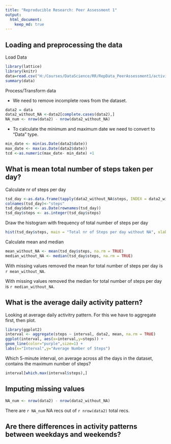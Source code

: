 ```yaml
---
title: "Reproducible Research: Peer Assessment 1"
output: 
  html_document:
    keep_md: true
---
```



## Loading and preprocessing the data
Load Data
```r
library(lattice)
library(knitr)
data=read.csv("H:/Courses/DataScience/RR/RepData_PeerAssessment1/activity.csv", header = TRUE )
summary(data)
```

Process/Transform data

- We need to remove incomplete rows from the dataset.

```r
data2 = data
data2_without_NA <-data2[complete.cases(data2),]
NA_num <- nrow(data2) - nrow(data2_without_NA)
```

- To calculate the minimum and maximum date we need to convert to "Data" type.  

```r
min_date <- min(as.Date(data2$date)) 
max_date <- max(as.Date(data2$date))
tcd <-as.numeric(max_date- min_date) +1
```

## What is mean total number of steps taken per day?
Calculate nr of steps per day
```r
tsd_day <-as.data.frame(tapply(data2_without_NA$steps, INDEX = data2_without_NA$date, FUN = "sum", na.rm = TRUE))
colnames(tsd_day)<-"steps"
tsd_day$date <- as.Date(rownames(tsd_day))
tsd_day$steps <- as.integer(tsd_day$steps)
```

Draw the histogram with frequency of total number of steps per day

```r
hist(tsd_day$steps, main = "Total nr of Steps per day without NA", xlab = "Total nr of steps per day", ylab = "Frequency (nr of days)", breaks = 10, xlim = c(0,25000), ylim = c(0,25), col = "blue")
```

Calculate mean and median
```r
mean_without_NA <- mean(tsd_day$steps, na.rm = TRUE)
median_without_NA <- median(tsd_day$steps, na.rm = TRUE)
```

With missing values removed the mean for total number of steps per day is  `r mean_without_NA`.

With missing values removed the median for total number of steps per day is  `r median_without_NA`.


## What is the average daily activity pattern?

Looking at average daily activitry pattern.
For this we have to aggregate first, then plot.

```r
library(ggplot2)
interval <- aggregate(steps ~ interval, data2, mean, na.rm = TRUE)
ggplot(interval, aes(x=interval,y=steps)) + 
geom_line(color="purple",size=1) +  
labs(x="Interval",y="Average Number of Steps") 
```
Which 5-minute interval, on average across all the days in the dataset, contains the maximum number of steps?

```r
interval[which.max(interval$steps),]
```

## Imputing missing values
```r
NA_num <- nrow(data2) - nrow(data2_without_NA)
```
There are `r NA_num` NA recs out of `r nrow(data2)` total recs.



## Are there differences in activity patterns between weekdays and weekends?
